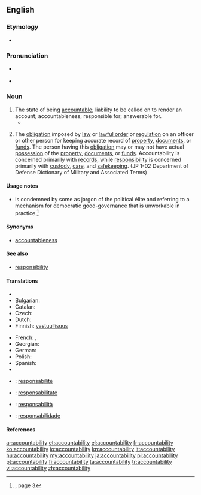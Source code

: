 ==English==
{{wikipedia}}

===Etymology===
* {{suffix|accountable|ity}}

===Pronunciation===
* {{a|US}} {{IPA|/ə.ˌkaʊn.tə.ˈbɪl.ət.i/}}
* {{audio|En-ca-accountabilability.ogg|Audio (CA)}}

===Noun===
{{en-noun|-|accountabilities}}

# The state of being [[accountable]]; liability to be called on to render an account; accountableness; responsible for; answerable for.
#* {{quote-book|passage=The United States stands at this time at the pinnacle of world power. It is a solemn moment for the American Democracy. For with primacy in power is also joined an awe-inspiring '''accountability''' to the future.|title=[[S:Sinews of Peace|Sinews of Peace]]|author=Winston Churchill|year=1946}}
# {{context|military}} The [[obligation]] imposed by [[law]] or [[lawful order]] or [[regulation]] on an officer or other person for keeping accurate record of [[property]], [[documents]], or [[funds]]. The person having this [[obligation]] may or may not have actual [[possession]] of the [[property]], [[documents]], or [[funds]]. Accountability is concerned primarily with [[records]], while [[responsibility]] is concerned primarily with [[custody]], [[care]], and [[safekeeping]]. (JP 1-02 Department of Defense Dictionary of Military and Associated Terms)

====Usage notes====
* {{term||Accountability}} is condemned by some as jargon of the political élite and referring to a mechanism for democratic good-governance that is unworkable in practice.<ref name="SLE-usage">{{R:She Literally Exploded}}, page 3</ref>

====Synonyms====
* [[accountableness]]

====See also====
* [[responsibility]]

====Translations====
{{trans-top|state of being accountable}}
* {{trreq|Armenian}}
* Bulgarian: {{t+|bg|отговорност}}
* Catalan: {{t+|ca|responsabilitat|f}}
* Czech: {{t-|cs|odpovědnost|f}}
* Dutch: {{t+|nl|verantwoordelijkheid|n}}
* Finnish: [[vastuullisuus]]
{{trans-mid}}
* French: {{t-|fr|engagement responsable|m}}, {{t+|fr|responsabilité|f}}
* Georgian: {{t-|ka|პასუხისმგებლობა|sc=Geor}}
* German: {{t-|de|Verantwortlichkeit|f}}
* Polish: {{t-|pl|rozliczanie|n}}
* Spanish: {{t+|es|responsabilidad|f}}
* {{trreq|Turkish}}
{{trans-bottom}}

{{trans-top|(military)}}
{{trans-mid}}
{{trans-bottom}}

{{checktrans-top}}
* {{ttbc|fr}}: [[responsabilité]] {{f}}
* {{ttbc|ia}}: [[responsabilitate]]
{{trans-mid}}
* {{ttbc|it}}: [[responsabilità]] {{f}}
* {{ttbc|pt}}: [[responsabilidade]] {{f}}
{{trans-bottom}}

====References====
<references/>

[[ar:accountability]]
[[et:accountability]]
[[el:accountability]]
[[fr:accountability]]
[[ko:accountability]]
[[io:accountability]]
[[kn:accountability]]
[[lt:accountability]]
[[hu:accountability]]
[[my:accountability]]
[[ja:accountability]]
[[pl:accountability]]
[[pt:accountability]]
[[fi:accountability]]
[[ta:accountability]]
[[tr:accountability]]
[[vi:accountability]]
[[zh:accountability]]